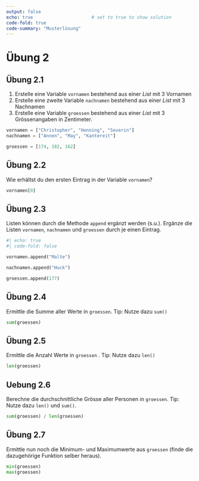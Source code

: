 ```yaml
---
output: false
echo: true                      # set to true to show solution
code-fold: true
code-summary: "Musterlösung"    
---
```


# Übung 2

## Übung 2.1

1. Erstelle eine Variable `vornamen` bestehend aus einer *List* mit 3 Vornamen
2. Erstelle eine zweite Variable `nachnamen` bestehend aus einer *List* mit 3 Nachnamen
3. Erstelle eine Variable `groessen` bestehend aus einer *List* mit 3 Grössenangaben in Zentimeter.

```python
vornamen = ["Christopher", "Henning", "Severin"]
nachnamen = ["Annen", "May", "Kantereit"]

groessen = [174, 182, 162]
```

## Übung 2.2

Wie erhältst du den ersten Eintrag in der Variable `vornamen`? 

```python
vornamen[0]
```

## Übung 2.3

Listen können durch die Methode `append` ergänzt werden (s.u.). Ergänze die Listen `vornamen`, `nachnamen` und `groessen` durch je einen Eintrag.

```python
#| echo: true
#| code-fold: false

vornamen.append("Malte")
```

```python
nachnamen.append("Huck")

groessen.append(177)
```

## Übung 2.4

Ermittle die Summe aller Werte in `groessen`. Tip: Nutze dazu `sum()`

```python
sum(groessen)
```

## Übung 2.5

Ermittle die Anzahl Werte in `groessen` . Tip: Nutze dazu `len()`

```python
len(groessen)
```

## Uebung 2.6 {#sec-mittelwert}

Berechne die durchschnittliche Grösse aller Personen in `groessen`. Tip: Nutze dazu `len()` und `sum()`.

```python
sum(groessen) / len(groessen)
```

## Übung 2.7

Ermittle nun noch die Minimum- und Maximumwerte aus `groessen` (finde die dazugehörige Funktion selber heraus).

```python
min(groessen)
max(groessen)
```
